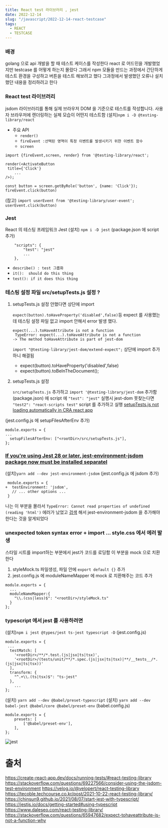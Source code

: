```yaml
---
title: React test 라이브러리 , jest
date: 2022-12-14
slug: "/javascript/2022-12-14-react-testcase"
tags:
  - REACT
  - TESTCASE
---
```


### 배경
golang 으로 api 개발을 할 때 테스트 케이스를 작성한다
react 로 어드민을 개발했었지만 testcase 를 어떻게 하는지 몰랐다
그래서 npm 모듈을 만드는 과정에서 간단하게
테스트 환경을 구성하고 버튼을 테스트 해보려고 했다
그과정에서 발생했던 오류나 설치했던 내용을 정리하려고 한다

### React test 라이브러리

jsdom 라이브러리를 통해 실제 브라우저 DOM 을
기준으로 테스트를 작성합니다.
사용자 브라우저에 렌더링하는 실제 모습이 어떤지 테스트함
(설치)`npm i -D @testing-library/react`

* 주요 API
    * `render()`
    * `fireEvent :선택된 영역이 특정 이벤트를 발생시키기 위한 이벤트 함수`
    * `screen`

```
import {fireEvent,screen, render} from '@testing-library/react';

render(<ActivateButton
 title={'Click'}
    ...
/>);

const button = screen.getByRole('button', {name: 'Click'});
fireEvent.click(button)
```

(참고)
`import userEvent from '@testing-library/user-event';`
`userEvent.click(button)`

### Jest
React 의 테스팅 프레임워크 Jest
(설치) `npm i -D jest`
(package.json 에 script 추가)
```
    "scripts": {
        "test": "jest"
        ...
    },

```

* `describe() : test 그룹화`
* `it():  should do this thing`
* `test(): if it does this thing`

### 테스팅 설정 파일 src/setupTests.js 설정 ?

1. setupTests.js 설정 안했다면  상단에 import

    `expect(button).toHaveProperty('disabled',false)`등 expect 를 사용했는데
    테스팅 설정 파일 없고  import 안해서 error 발생 했다.
    ```
    expect(...).toHaveAttribute is not a function
     TypeError: expect(...).toHaveAttribute is not a function
    -> The method toHaveAttribute is part of jest-dom
    ```
    `import "@testing-library/jest-dom/extend-expect";` 상단에 import 추가하니 해결됨

    * expect(button).toHaveProperty('disabled',false)
    * expect(button).toBeInTheDocument();

2. setupTests.js 설정

    `src/setupTests.js` 추가하고 `import '@testing-library/jest-dom` 추가함
    (package.json) 에 script 에 `"test": "jest"` 실행시 jest-dom 못찾는다면
    `"test2": "react-scripts test"` script 를 추가하고 실행
    [setupTests.js not loading automatically in CRA react app](https://stackoverflow.com/questions/53642594/setuptests-js-not-loading-automatically-in-cra-react-app)

(jest.config.js 에 setupFilesAfterEnv 추가)
```
module.exports = {
...
  setupFilesAfterEnv: ["<rootDir>/src/setupTests.js"],
};

```

### [If you're using Jest 28 or later, jest-environment-jsdom package now must be installed separatel](https://testing-library.com/docs/react-testing-library/setup/#jest-28)
(설치)`yarn add --dev jest-environment-jsdom`
(jest.config.js 에 jsdom 추가)
```
 module.exports = {
+  testEnvironment: 'jsdom',
   // ... other options ...
 }
```

나는 이 부분을 몰라서 `TypeError: Cannot read properties of undefined (reading 'html')`
에러가 났었고 [검색](https://github.com/facebook/jest/issues/12200#issuecomment-1004169335)
해서 jest-environment-jsdom 을 추가해야 한다는 것을 알게되었다


###   unexpected token syntax error + import ... style.css 에서 에러 발생
스타일 시트를 import하는 부분에서 jest가 코드를 로딩함
이 부분을 mock 으로 치환한다
1. styleMock.ts 파일생성, 파일 안에 `export default {}` 추가
2. jest.config.js 에 moduleNameMapper 에 mock 로 치환해주는 코드 추가
```
module.exports = {
  ...
  moduleNameMapper:{
    "\\.(css|less)$": "<rootDir>/styleMock.ts"
  }
};
```


### typescript 에서 jest 를 사용하려면
(설치)`npm i jest @types/jest ts-jest typescript -D`
(jest.config.js)
```
module.exports = {
 ...
  testMatch: [
    '<rootDir>/**/*.test.(js|jsx|ts|tsx)',
    '<rootDir>/(tests/unit/**/*.spec.(js|jsx|ts|tsx)|**/__tests__/*.(js|jsx|ts|tsx))'
  ],
  transform: {
    "^.+\\.(ts|tsx)$": "ts-jest"
  },
    ...
};
```

(설치) `yarn add --dev @babel/preset-typescript`
(설치) `yarn add --dev babel-jest @babel/core @babel/preset-env`
(babel.config.js)
```
module.exports = {
    presets: [
        ['@babel/preset-env'],
    ],
};
```

![jest](./jest_success.jpg)

# 출처
https://create-react-app.dev/docs/running-tests/#react-testing-library
https://stackoverflow.com/questions/69227566/consider-using-the-jsdom-test-environment
https://velog.io/@velopert/react-testing-library
https://tecoble.techcourse.co.kr/post/2021-10-22-react-testing-library/
https://chinsun9.github.io/2021/08/07/start-jest-with-typescript/
https://jestjs.io/docs/getting-started#using-typescript
https://www.daleseo.com/react-testing-library/
https://stackoverflow.com/questions/65947682/expect-tohaveattribute-is-not-a-function-why